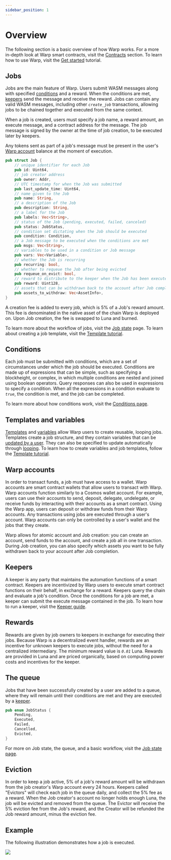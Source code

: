 ```yaml
---
sidebar_position: 1
---
```


# Overview

The following section is a basic overview of how Warp works. For a more in-depth look at Warp smart contracts, visit the [Contracts](../contracts/messages) section. To learn how to use Warp, visit the [Get started](../get-started.mdx) tutorial. 

## Jobs

Jobs are the main feature of Warp. Users submit WASM messages along with specified [conditions](#conditions) and a reward. When the conditions are met, [keepers](#keepers) send the message and receive the reward. Jobs can contain any valid WASM messages, including other _`create_job`_ transactions, allowing jobs to be chained together and executed from the same context.

When a job is created, users must specify a job name, a reward amount, an execute message, and a contract address for the message. The job message is signed by the owner at the time of job creation, to be executed later by keepers. 

Any tokens sent as part of a job's message must be present in the user's [Warp account](#account) balance at the moment of execution.

```rust
pub struct Job {
    // unique identifier for each Job
    pub id: Uint64,
    // job creator address
    pub owner: Addr,
    // UTC timestamp for when the Job was submitted
    pub last_update_time: Uint64,
    // name given to the Job
    pub name: String,
    // a description of the Job
    pub description: String,
    // a label for the Job
    pub labels: Vec<String>,
    // status of the Job (pending, executed, failed, canceled)
    pub status: JobStatus,
    // condition set dictating when the Job should be executed
    pub condition: Condition,
    // a Job message to be executed when the conditions are met
    pub msgs: Vec<String>,
    // variables to be used in a condition or Job message
    pub vars: Vec<Variable>,
    // whether the Job is recurring
    pub recurring: bool,
    // whether to requeue the Job after being evicted
    pub requeue_on_evict: bool,
    // reward to distribute to the keeper when the Job has been executed
    pub reward: Uint128,
    // assets that can be withdrawn back to the account after Job completion
    pub assets_to_withdraw: Vec<AssetInfo>,
}
```

A creation fee is added to every job, which is 5% of a Job's reward amount. This fee is denominated in the native asset of the chain Warp is deployed on. Upon Job creation, the fee is swapped to Luna and burned.  

To learn more about the workflow of jobs, visit the [Job state](./state.mdx) page. To learn about creating a job template, visit the [Template tutorial](../guides/template.mdx).

## Conditions

Each job must be submitted with conditions, which are a set of circumstances under which the job should be executed. Conditions are made up of expressions that can be simple, such as specifying a blockheight, or complex, in which multiple conditions are nested and joined using boolean operators. Query responses can also be used in expressions to specify a condition. When all the expressions in a condition evaluate to _`true`_, the condition is met, and the job can be completed. 

To learn more about how conditions work, visit the [Conditions page](./condition.mdx).

## Templates and variables

[Templates](./templates.mdx) and [variables](./variables.mdx) allow Warp users to create reusable, looping jobs. Templates create a job structure, and they contain variables that can be [updated by a user](../get-started.mdx#create-a-job-using-a-premade-template). They can also be specified to update automatically through [looping](./variables.mdx#update-functions-and-loops). To learn how to create variables and job templates, follow the [Template tutorial](../guides/template.mdx). 

## Warp accounts

In order to transact funds, a job must have access to a wallet. Warp accounts are smart contract wallets that allow users to transact with Warp. Warp accounts function similarly to a Cosmos wallet account. For example, users can use their accounts to send, deposit, delegate, undelegate, or receive funds by interacting with their accounts as a smart contract. Using the Warp app, users can deposit or withdraw funds from their Warp accounts. Any transactions using jobs are executed through a user's account. Warp accounts can only be controlled by a user's wallet and the jobs that they create. 

Warp allows for atomic account and Job creation: you can create an account, send funds to the account, and create a job all in one transaction. During Job creation, you can also specify which assets you want to be fully withdrawn back to your account after Job completion. 

## Keepers

A keeper is any party that maintains the automation functions of a smart contract. Keepers are incentivized by Warp users to execute smart contract functions on their behalf, in exchange for a reward. Keepers query the chain and evaluate a job's condition. Once the conditions for a job are met, a keeper can submit the execute message contained in the job. To learn how to run a keeper, visit the [Keeper guide](../guides/keeper.mdx). 

## Rewards 

Rewards are given by job owners to keepers in exchange for executing their jobs. Because Warp is a decentralized event handler, rewards are an incentive for unknown keepers to execute jobs, without the need for a centralized intermediary. The minimum reward value is _`0.01`_ Luna. Rewards are provided in Luna and are priced organically, based on computing power costs and incentives for the keeper. 

## The queue

Jobs that have been successfully created by a user are added to a queue, where they will remain until their conditions are met and they are executed by a [keeper](#keepers). 

```rust
pub enum JobStatus {
    Pending,
    Executed,
    Failed,
    Cancelled,
    Evicted,
}
```

For more on Job state, the queue, and a basic workflow, visit the [Job state page](./state.mdx).

## Eviction

In order to keep a job active, 5% of a job's reward amount will be withdrawn from the job creator's Warp account every 24 hours. Keepers called "Evictors" will check each job in the queue daily, and collect the 5% fee as a reward. When the Job creator's account no longer holds enough Luna, the job will be evicted and removed from the queue. The Evictor will receive the 5% eviction fee from the Job's reward, and the Creator will be refunded the Job reward amount, minus the eviction fee. 


## Example

The following illustration demonstrates how a job is executed. 

![](/img/warp/job.png)

